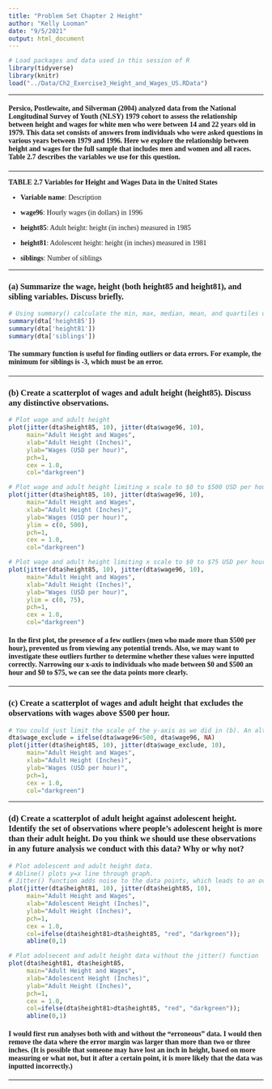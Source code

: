 ```yaml
---
title: "Problem Set Chapter 2 Height"
author: "Kelly Looman"
date: "9/5/2021"
output: html_document
---
```


<style type="text/css">
  body{
  font-family: times;
}
</style>

```r
# Load packages and data used in this session of R
library(tidyverse)
library(knitr)
load("../Data/Ch2_Exercise3_Height_and_Wages_US.RData")
```

---- 

#### Persico, Postlewaite, and Silverman (2004) analyzed data from the National Longitudinal Survey of Youth (NLSY) 1979 cohort to assess the relationship between height and wages for white men who were between 14 and 22 years old in 1979. This data set consists of answers from individuals who were asked questions in various years between 1979 and 1996. Here we explore the relationship between height and wages for the full sample that includes men and  women and all races. Table 2.7 describes the variables we use for this question.

---- 

**TABLE  2.7   Variables for Height and Wages Data in the United States**

- **Variable name**: Description

- **wage96**: Hourly wages (in dollars) in 1996

- **height85**: Adult height: height (in inches) measured in 1985

- **height81**: Adolescent height: height (in inches) measured in 1981

- **siblings**: Number of siblings

---- 

### (a) Summarize the wage, height (both height85 and height81), and sibling variables. Discuss briefly.

```r
# Using summary() calculate the min, max, median, mean, and quartiles of the adult height (height85), adolescent height (height81), and siblings variables. 
summary(dta['height85'])
summary(dta['height81']) 
summary(dta['siblings']) 
```

#### The summary function is useful for finding outliers or data errors. For example, the minimum for siblings is -3, which must be an error. 

---- 

### (b) Create a scatterplot of wages and adult height (height85). Discuss any distinctive observations.
```r
# Plot wage and adult height 
plot(jitter(dta$height85, 10), jitter(dta$wage96, 10), 
     main="Adult Height and Wages",
     xlab="Adult Height (Inches)", 
     ylab="Wages (USD per hour)",
     pch=1,
     cex = 1.0,
     col="darkgreen")

# Plot wage and adult height limiting x scale to $0 to $500 USD per hour. 
plot(jitter(dta$height85, 10), jitter(dta$wage96, 10), 
     main="Adult Height and Wages",
     xlab="Adult Height (Inches)", 
     ylab="Wages (USD per hour)",
     ylim = c(0, 500), 
     pch=1,
     cex = 1.0,
     col="darkgreen")

# Plot wage and adult height limiting x scale to $0 to $75 USD per hour. 
plot(jitter(dta$height85, 10), jitter(dta$wage96, 10), 
     main="Adult Height and Wages",
     xlab="Adult Height (Inches)", 
     ylab="Wages (USD per hour)",
     ylim = c(0, 75), 
     pch=1,
     cex = 1.0,
     col="darkgreen")
```

#### In the first plot, the presence of a few outliers (men who made more than $500 per hour), prevented us from viewing any potential trends. Also, we may want to investigate these outliers further to determine whether these values were inputted correctly.  Narrowing our x-axis to individuals who made between $0 and $500 an hour and $0 to $75, we can see the data points more clearly. 

---- 

### (c) Create a scatterplot of wages and adult height that excludes the observations with wages above $500 per hour.
```r
# You could just limit the scale of the y-axis as we did in (b). An alternative solution is to create a new variable without observations with wages above $500 per hour. 
dta$wage_exclude = ifelse(dta$wage96<500, dta$wage96, NA)
plot(jitter(dta$height85, 10), jitter(dta$wage_exclude, 10), 
     main="Adult Height and Wages",
     xlab="Adult Height (Inches)", 
     ylab="Wages (USD per hour)",
     pch=1,
     cex = 1.0,
     col="darkgreen")
```

----
 
### (d) Create a scatterplot of adult height against adolescent height. Identify the set of observations where people’s adolescent height is more than their adult height. Do you think we should use these observations in any future analysis we conduct with this data? Why or why not?

```r
# Plot adolescent and adult height data.
# Abline() plots y=x line through graph. 
# Jitter() function adds noise to the data points, which leads to an overlap of red and green points. 
plot(jitter(dta$height81, 10), jitter(dta$height85, 10), 
     main="Adult Height and Wages",
     xlab="Adolescent Height (Inches)", 
     ylab="Adult Height (Inches)",
     pch=1,
     cex = 1.0,
     col=ifelse(dta$height81>dta$height85, "red", "darkgreen")); 
     abline(0,1)

# Plot adolsecent and adult height data without the jitter() function 
plot(dta$height81, dta$height85, 
     main="Adult Height and Wages",
     xlab="Adolescent Height (Inches)", 
     ylab="Adult Height (Inches)",
     pch=1,
     cex = 1.0,
     col=ifelse(dta$height81>dta$height85, "red", "darkgreen")); 
     abline(0,1)
```

#### I would first run analyses both with and without the "erroneous" data. I would then remove the data where the error margin was larger than more than two or three inches. (It is possible that someone may have lost an inch in height, based on more measuring or what not, but it after a certain point, it is more likely that the data was inputted incorrectly.)

---- 




